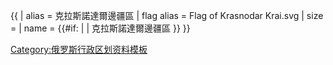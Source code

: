 {{ {{{1<noinclude>|country showdata</noinclude>}}}
| alias = 克拉斯諾達爾邊疆區
| flag alias = Flag of Krasnodar Krai.svg
| size = {{{size|}}}
| name = {{#if: {{{name|}}} | {{{name|}}} | 克拉斯諾達爾邊疆區 }}
}}<noinclude>
[[Category:俄罗斯行政区划资料模板]]
</noinclude>